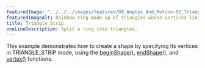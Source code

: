 ---
featuredImage: "../../../images/featured/09_Angles_And_Motion-02_Triangle_Strip-thumbnail.png"
featuredImageAlt: Rainbow ring made up of triangles whose vertices lie on two concentric circles.
title: Triangle Strip
oneLineDescription: Split a ring into triangles.
---

This example demonstrates how to create a shape
by specifying its vertices in TRIANGLE_STRIP mode, using the
<a href="/reference/p5/beginShape">beginShape()</a>,
<a href="/reference/p5/endShape">endShape()</a>,
and
<a href="/reference/p5/vertex">vertex()</a>
functions.
